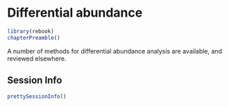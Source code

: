 # Differential abundance {#differential-abundance}

```r
library(rebook)
chapterPreamble()
```



A number of methods for differential abundance analysis are available,
and reviewed elsewhere.


## Session Info {-}

```r
prettySessionInfo()
```
